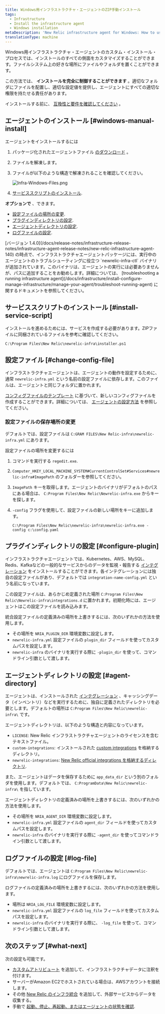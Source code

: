 ```yaml
---
title: Windows用インフラストラクチャ・エージェントのZIP手動インストール
tags:
  - Infrastructure
  - Install the infrastructure agent
  - Windows installation
metaDescription: 'New Relic infrastructure agent for Windows: How to use the manual install script so you can adapt it to your environment.'
translationType: machine
---
```



Windows用インフラストラクチャ・エージェントのカスタム・インストール・プロセスでは、インストールのすべての側面をカスタマイズすることができます。ファイルシステム上の好きな場所にファイルやフォルダを置くことができます。

この方法では、 **インストールを完全に制御することができます** 。適切なフォルダにファイルを配置し、適切な設定値を提供し、エージェントにすべての適切な権限を持たせる責任があります。

インストールする前に、 [互換性と要件を確認してください](/docs/infrastructure/install-infrastructure-agent/get-started/requirements-infrastructure-agent) 。

## エージェントのインストール [#windows-manual-install]

エージェントをインストールするには

1. パッケージ化されたエージェントファイル [のダウンロード](https://download.newrelic.com/infrastructure_agent/binaries/windows/) 。

2. ファイルを解凍します。

3. ファイルが以下のような構造で解凍されることを確認してください。

   <img
     src={infraWindowsFiles}
     title="Infra-Windows-Files.png"
     alt="Infra-Windows-Files.png"
   />

4. [サービススクリプトのインストール](#install-service-script).

**オプションで** 、できます。

* [設定ファイルの場所の変更](#change-config-file).
* [プラグインディレクトリの設定](#configure-plugin).
* [エージェントディレクトリの設定](#agent-directory).
* [ログファイルの設定](#log-file).

<Callout variant="important">
  [バージョン 1.4.0](/docs/release-notes/infrastructure-release-notes/infrastructure-agent-release-notes/new-relic-infrastructure-agent-140) の時点で、インフラストラクチャエージェントパッケージには、実行中のエージェントのトラブルシューティングに役立つ `newrelic-infra-ctl` バイナリが追加されています。このバイナリは、エージェントの実行には必要ありませんが、パスに追加することをお勧めします。詳細については、 [troubleshooting a running infrastructure agent](/docs/infrastructure/install-configure-manage-infrastructure/manage-your-agent/troubleshoot-running-agent) に関するドキュメントを参照してください。
</Callout>

## サービススクリプトのインストール [#install-service-script]

インストールを進めるためには、サービスを作成する必要があります。ZIPファイルに同梱されているファイルを参考に確認してください。

```
C:\Program Files\New Relic\newrelic-infra\installer.ps1
```

## 設定ファイル [#change-config-file]

インフラストラクチャエージェントは、エージェントの動作を設定するために、通常 `newrelic-infra.yml` という名前の設定ファイルに依存します。このファイルは、エージェントと同じフォルダに置かれます。

[コンフィグファイルのテンプレート](/docs/infrastructure/new-relic-infrastructure/configuration/infrastructure-config-file-template-newrelic-infrayml) に基づいて、新しいコンフィグファイルを作成することができます。詳細については、 [エージェントの設定方法](/docs/infrastructure/new-relic-infrastructure/configuration/configure-infrastructure-agent) を参照してください。

### 設定ファイルの保存場所の変更

デフォルトでは、設定ファイルは `C:GRAM FILES\New Relic-infra\newrelic-infra.yml` にあります。

設定ファイルの場所を変更するには

1. コマンドを実行する `regedit.exe`.

2. `Computer_HKEY_LOCAL_MACHINE_SYSTEM#CurrentControlSet#Services#newrelic-infra#ImagePath` のフォルダーを参照してください。

3. `ImagePath` キーを取得します。エージェントのバイナリがデフォルトのパスにある場合は、 `C:Program Files\New Relic\Newrelic-infra.exe` からキーを探します。

4. `-config` フラグを使用して、設定ファイルの新しい場所をキーに追加します。

   ```
   C:\Program Files\New Relic\newrelic-infra\newrelic-infra.exe -config c:\config.yaml
   ```

## プラグインディレクトリの設定 [#configure-plugin]

インフラストラクチャエージェントでは、Kubernetes、AWS、MySQL、Redis、Kafkaなどの一般的なサービスからのデータを監視・報告する [インテグレーション](/docs/infrastructure/host-integrations/get-started/introduction-host-integrations) をインストールすることができます。各インテグレーションには独自の設定ファイルがあり、デフォルトでは `integration-name-config.yml` という名前になっています。

この設定ファイルは、あらかじめ定義された場所 `C:Program Files\New Relic\Newrelic-infra\integrations.d` に置かれます。初期化時には、エージェントはこの設定ファイルを読み込みます。

統合設定ファイルの定義済みの場所を上書きするには、次のいずれかの方法を使用します。

* その場所を `NRIA_PLUGIN_DIR` 環境変数に設定します。
* `newrelic-infra.yml` 設定ファイルの `plugin_dir` フィールドを使ってカスタムパスを設定します。
* `newrelic-infra` のバイナリを実行する際に `-plugin_dir` を使って、コマンドライン引数として渡します。

## エージェントディレクトリの設定 [#agent-directory]

エージェントは、インストールされた [インテグレーション](/docs/infrastructure/host-integrations/get-started/introduction-host-integrations) 、キャッシングデータ（インベントリ）などを実行するために、独自に定義されたディレクトリを必要とします。デフォルトの場所は `C:Program Files\New Relic\newrelic-infra\` です。

エージェントディレクトリは、以下のような構造と内容になっています。

* `LICENSE`: New Relic インフラストラクチャエージェントのライセンスを含むテキストファイル。
* `custom-integrations`: インストールされた [custom integrations](/docs/integrations/integrations-sdk/getting-started/introduction-infrastructure-integrations-sdk) を格納するディレクトリ。
* `newrelic-integrations`: [New Relic official integrations を格納するディレクトリ](/docs/infrastructure/host-integrations/get-started/introduction-host-integrations).

また、エージェントはデータを保存するために `app_data_dir` という別のフォルダを使用します。デフォルトでは、 `C:ProgramData\New Relic\newrelic-infra\` を指しています。

エージェントディレクトリの定義済みの場所を上書きするには、次のいずれかの方法を使用します。

* その場所を `NRIA_AGENT_DIR` 環境変数に設定します。
* `newrelic-infra.yml` 設定ファイルの `agent_dir` フィールドを使ってカスタムパスを設定します。
* `newrelic-infra` のバイナリを実行する際に `-agent_dir` を使ってコマンドライン引数として渡します。

## ログファイルの設定 [#log-file]

デフォルトでは、エージェントは `C:Program Files\New Relic\newrelic-infra\newrelic-infra.log` にログファイルを保存します。

ログファイルの定義済みの場所を上書きするには、次のいずれかの方法を使用します。

* 場所は `NRIA_LOG_FILE` 環境変数に設定します。
* `newrelic-infra.yml` 設定ファイルの `log_file` フィールドを使ってカスタムパスを設定します。
* `newrelic-infra` のバイナリを実行する際に、 `-log_file` を使って、コマンドライン引数として渡します。

## 次のステップ [#what-next]

次の設定も可能です。

* [カスタムアトリビュート](/docs/infrastructure/install-infrastructure-agent/configuration/infrastructure-agent-configuration-settings/#custom-attributes) を追加して、インフラストラクチャデータに注釈を付けます。
* [](/docs/integrations/amazon-integrations/get-started/connect-aws-new-relic-infrastructure-monitoring/)サーバーがAmazon EC2でホストされている場合は、AWSアカウントを接続します。
* その他 [New Relic のインフラ統合](/docs/integrations/infrastructure-integrations/get-started/introduction-infrastructure-integrations/) を追加して、外部サービスからデータを収集する。
* 手動で [起動、停止、再起動、またはエージェントの状態を確認](/docs/infrastructure/install-infrastructure-agent/manage-your-agent/start-stop-restart-infrastructure-agent/#windows).
